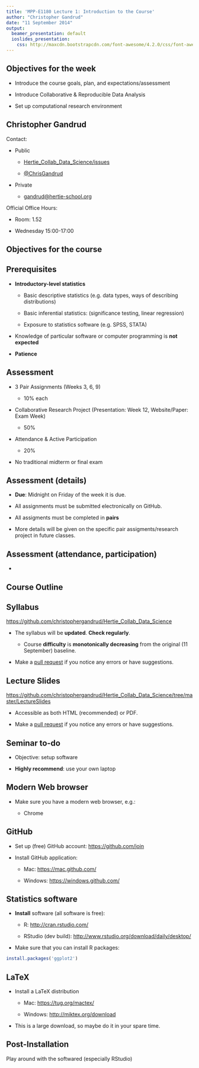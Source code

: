 ```yaml
---
title: 'MPP-E1180 Lecture 1: Introduction to the Course'
author: "Christopher Gandrud"
date: "11 September 2014"
output:
  beamer_presentation: default
  ioslides_presentation:
    css: http://maxcdn.bootstrapcdn.com/font-awesome/4.2.0/css/font-awesome.min.css
---
```


## Objectives for the week

- Introduce the course goals, plan, and expectations/assessment

- Introduce Collaborative & Reproducible Data Analysis 

- Set up computational research environment

## Christopher Gandrud

Contact:

- Public 

    + <a href="https://github.com/christophergandrud/Hertie_Collab_Data_Science/issues"><i class="fa fa-exclamation-circle"></i> Hertie_Collab_Data_Science/issues</a>

    + <a href="https://twitter.com/ChrisGandrud"><i class="fa fa-twitter"></i> @ChrisGandrud</a>
    
- Private

    + <a href="mailto:gandrud@hertie-school.org"><i class="fa fa-envelope"></i> gandrud@hertie-school.org</a>

Official Office Hours: 

- Room: 1.52 

- Wednesday 15:00-17:00

## Objectives for the course


## Prerequisites

- **Introductory-level statistics**
    
    + Basic descriptive statistics (e.g. data types, ways of describing distributions)
    
    + Basic inferential statistics: (significance testing, linear regression)
    
    + Exposure to statistics software (e.g. SPSS, STATA)

- Knowledge of particular software or computer programming is **not expected**

- <i class="fa fa-exclamation-triangle"></i> **Patience**

## <i class="fa fa-certificate"></i> Assessment


- 3 Pair Assignments (Weeks 3, 6, 9)

    + 10% each

- Collaborative Research Project (Presentation: Week 12, Website/Paper: Exam Week)

    + 50%
    
- Attendance & Active Participation

    + 20%
    
- <i class="fa fa-exclamation-triangle"></i> No traditional midterm or final exam
    
## <i class="fa fa-certificate"></i> Assessment (details)

- **Due**: Midnight on Friday of the week it is due.

- <i class="fa fa-upload"></i> All assignments must be submitted electronically 
on GitHub.

- All assigments must be completed in **pairs**

- More details will be given on the specific pair assigments/research project in 
future classes.

## <i class="fa fa-certificate"></i> Assessment (attendance, participation)

- 

## Course Outline



## Syllabus

<https://github.com/christophergandrud/Hertie_Collab_Data_Science> 

- The syllabus will be **updated**. **Check regularly**.

    + Course **difficulty** is **monotonically decreasing** from the original 
    (11 September) baseline.
    
- Make a [pull request](https://help.github.com/articles/using-pull-requests) if 
you notice any errors or have suggestions.
    
## Lecture Slides

<https://github.com/christophergandrud/Hertie_Collab_Data_Science/tree/master/LectureSlides>

- Accessible as both HTML (recommended) or PDF.

- Make a [pull request](https://help.github.com/articles/using-pull-requests) if 
you notice any errors or have suggestions.
    
## <i class="fa fa-list-ol"></i> Seminar to-do

- Objective: setup software

- **Highly recommend**: use your own laptop

## <i class="fa fa-globe"></i> Modern Web browser

- Make sure you have a modern web browser, e.g.:

    + <i class="fa fa-google"></i> Chrome

## <i class="fa fa-github"></i> GitHub

- <i class="fa fa-user"></i> Set up (free) GitHub account: <https://github.com/join>

- <i class="fa fa-download"></i> Install GitHub application: 

    + Mac: <https://mac.github.com/>
        
    + Windows: <https://windows.github.com/>

## <i class="fa fa-code"></i> Statistics software

- <i class="fa fa-download"></i> **Install** software (all software is free):

    + R: <http://cran.rstudio.com/>
    
    + RStudio (dev build): <http://www.rstudio.org/download/daily/desktop/>
    
- <i class="fa fa-terminal"></i> Make sure that you can install R packages:

```r
install.packages('ggplot2')
```

## <i class="fa fa-font"></i> LaTeX

- <i class="fa fa-download"></i> Install a LaTeX distribution

    + Mac: <https://tug.org/mactex/>
    
    + Windows: <http://miktex.org/download>

- <i class="fa fa-exclamation-triangle"></i> This is a large download, so maybe do it in your spare time.

## Post-Installation

Play around with the softwared (especially RStudio)
